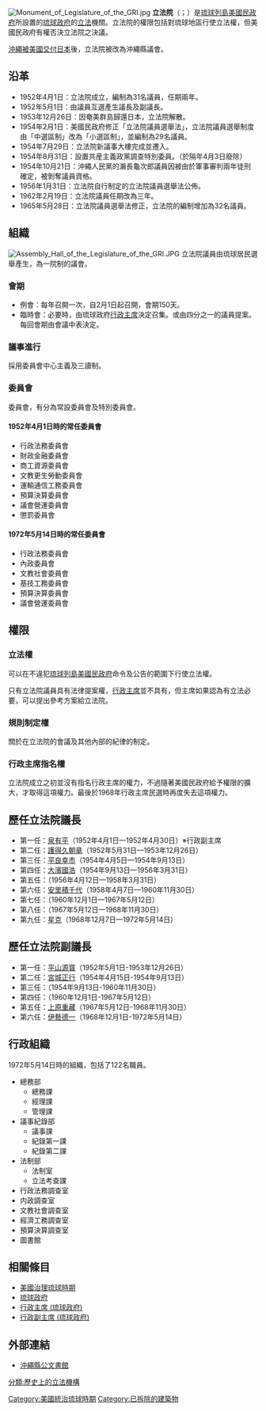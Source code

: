 {{Otheruses|立法院 (消歧義)|subject=美國治理琉球時期成立的琉球政府的立法機構|other=其他同樣名為立法院的機關}}
{{Infobox Legislature
 | background_color   = 
 | text_color         = 
 | name               = 立法院
 | native_name        = {{lang|en|Legislature of the Government of the Ryukyu Islands}}{{en icon}}<br>{{lang|ja|琉球政府立法院}}{{ja icon}}
 | transcription_name = 
 | legislature        = 
 | coa_pic            = 
 | coa_res            = 
 | coa_caption        = 
 | logo_pic           = 
 | logo_res           = 
 | logo_caption       = 
 | house_type         = 
 | body               = 
 | houses             = 
 | foundation         = [[1952年|1952年]][[4月1日|4月1日]]
 | disbanded          = [[1972年|1972年]][[5月14日|5月14日]]
 | term_limits        = 3年
 | preceded_by        = 
 | succeeded_by       = [[沖繩縣議會|沖繩縣議會]]
 | leader1_type       = 
 | leader1            = 
 | party1             = 
 | election1          = 
 | leader2_type       = 
 | leader2            = 
 | party2             = 
 | election2          = 
 | members            = 32
 | house1             = 
 | structure1         = 
 | structure1_res     = 
 | political_groups1  = 
 | committees1        = 
* 行政法務委員會
* 内政委員會
* 文教社會委員會
* 經濟工務委員會
* 預算決算委員會
* 議會運營委員會
 | authority          =
 | voting_system1     = [[小選舉區制|小選舉區制]]
 | last_election1     = 
 | session_room       = Legislature Building of GRI.JPG
 | session_res        = 
 | meeting_place      = {{flagicon|Ryukyu|US Occupied}}[[琉球政府|琉球政府]][[那霸市|那霸市]]的立法院議事堂（1955年）
 | website            = 
 | footnotes          = 
}}
[[File:Monument_of_Legislature_of_the_GRI.jpg|thumb]]
'''立法院'''（{{lang-en|Legislature of the Government of the Ryukyu Islands}}；{{jpn|j=立法院|hg=りっぽういん|rm=Rippō-in}}）是[[琉球列島美國民政府|琉球列島美國民政府]]所設置的[[琉球政府|琉球政府]]的[[立法|立法]]機關。立法院的權限包括對琉球地區行使立法權，但美國民政府有權否決立法院之決議。

[[沖繩返還|沖繩被美國交付日本]]後，立法院被改為沖繩縣議會。

==沿革==
*1952年4月1日：立法院成立，編制為31名議員，任期兩年。
*1952年5月1日：由議員互選產生議長及副議長。
*1953年12月26日：因奄美群島歸還日本，立法院解散。
*1954年2月1日：美國民政府修正「立法院議員選舉法」，立法院議員選舉制度由「中選區制」改為「小選區制」，並編制為29名議員。
*1954年7月29日：立法院新議事大樓完成並遷入。 
*1954年8月31日：設置共産主義政黨調查特別委員。（於隔年4月3日廢除） 
*1954年10月21日：沖繩人民黨的瀨長龜次郎議員因被由於軍事審判兩年徒刑確定，被剝奪議員資格。
*1956年1月31日：立法院自行制定的立法院議員選舉法公佈。 
*1962年2月19日：立法院議員任期改為三年。 
*1965年5月28日：立法院議員選舉法修正，立法院的編制增加為32名議員。

==組織==
[[File:Assembly_Hall_of_the_Legislature_of_the_GRI.JPG|thumb]]
立法院議員由琉球居民選舉產生，為一院制的議會。

===會期===
*例會：每年召開一次，自2月1日起召開，會期150天。
*臨時會：必要時，由琉球政府[[行政主席_(琉球政府)|行政主席]]決定召集。或由四分之一的議員提案。每回會期由會議中表決定。

===議事進行===
採用委員會中心主義及三讀制。

===委員會===
委員會，有分為常設委員會及特別委員會。

====1952年4月1日時的常任委員會====
*行政法務委員會 
*財政金融委員會 
*商工資源委員會
*文教更生勞動委員會 
*運輸通信工務委員會
*預算決算委員會 
*議會營運委員會
*懲罰委員會

====1972年5月14日時的常任委員會====
*行政法務委員會 
*內政委員會
*文教社會委員會 
*基技工務委員會 
*預算決算委員會 
*議會營運委員會 

==權限==
===立法權===
可以在不違犯[[琉球列島美國民政府|琉球列島美國民政府]]命令及公告的範圍下行使立法權。

只有立法院議員具有法律提案權，[[行政主席_(琉球政府)|行政主席]]並不具有，但主席如果認為有立法必要，可以提出參考方案給立法院。

===規則制定權===
關於在立法院的會議及其他內部的紀律的制定。

===行政主席指名權===
立法院成立之初並沒有指名行政主席的權力，不過隨著美國民政府給予權限的擴大，才取得這項權力。最後於1968年行政主席民選時再度失去這項權力。

==歷任立法院議長==
*第一任：[[泉有平|泉有平]]（1952年4月1日—1952年4月30日）※行政副主席
*第二任：[[護得久朝章|護得久朝章]]（1952年5月31日—1953年12月26日）
*第三任：[[平良幸市|平良幸市]]（1954年4月5日—1954年9月13日）
*第四任：[[大濱國浩|大濱國浩]]（1954年9月13日—1956年3月31日）
*第五任：{{link-ja|與儀達敏|与儀達敏}}（1956年4月12日—1958年3月31日）
*第六任：[[安里積千代|安里積千代]]（1958年4月7日—1960年11月30日）
*第七任：{{link-ja|長嶺秋夫|長嶺秋夫}}（1960年12月1日—1967年5月12日）
*第八任：{{link-ja|山川泰邦|山川泰邦}}（1967年5月12日—1968年11月30日）
*第九任：[[星克|星克]]（1968年12月7日—1972年5月14日）
==歷任立法院副議長==
*第一任：[[平山源寳|平山源寳]]（1952年5月1日-1953年12月26日）
*第二任：[[宮城正行|宮城正行]]（1954年4月15日-1954年9月13日）
*第三任：{{link-ja|長嶺秋夫|長嶺秋夫}}（1954年9月13日-1960年11月30日）
*第四任：{{link-ja|山川泰邦|山川泰邦}}（1960年12月1日-1967年5月12日）
*第五任：[[上原重藏|上原重藏]]（1967年5月12日-1968年11月30日）
*第六任：[[伊藝德一|伊藝德一]]（1968年12月1日-1972年5月14日）

==行政組織==
1972年5月14日時的組織，包括了122名職員。

*總務部 
**總務課 
**經理課 
**管理課 
*議事紀錄部 
**議事課 
**紀錄第一課 
**紀錄第二課 
*法制部 
**法制室 
**立法考查課 
*行政法務調查室 
*内政調查室 
*文教社會調查室 
*經濟工務調查室 
*預算決算調查室 
*圖書館

==相關條目==
*[[美國治理琉球時期|美國治理琉球時期]]
*[[琉球政府|琉球政府]]
*[[行政主席_(琉球政府)|行政主席 (琉球政府)]]
*[[行政副主席_(琉球政府)|行政副主席 (琉球政府)]]

==外部連結==
*[http://www.archives.pref.okinawa.jp/ 沖繩縣公文書館]
{{美國治理琉球時期的統治機構}}
{{琉球政府立法院議長}}
[[Category:美國統治琉球時期|Category:美國統治琉球時期]]
[[Category:已拆除的建築物|Category:已拆除的建築物]]
[[分類:歷史上的立法機構|分類:歷史上的立法機構]]